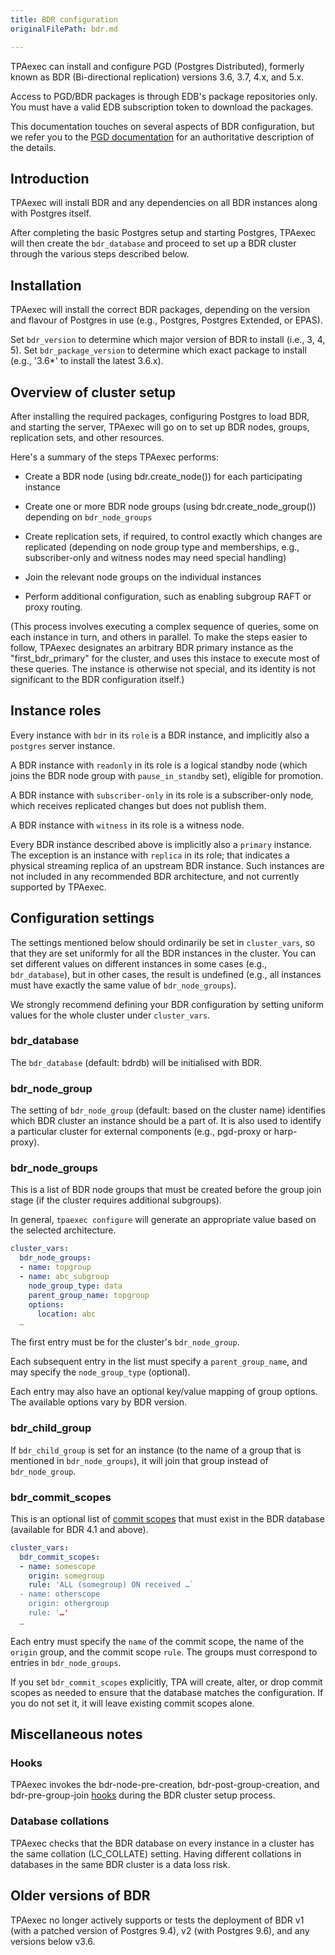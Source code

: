 ```yaml
---
title: BDR configuration
originalFilePath: bdr.md

---
```


TPAexec can install and configure PGD (Postgres Distributed), formerly
known as BDR (Bi-directional replication) versions 3.6, 3.7, 4.x, and
5.x.

Access to PGD/BDR packages is through EDB's package repositories only.
You must have a valid EDB subscription token to download the packages.

This documentation touches on several aspects of BDR configuration, but
we refer you to the [PGD documentation](/pgd/latest) for an authoritative
description of the details.

## Introduction

TPAexec will install BDR and any dependencies on all BDR instances along
with Postgres itself.

After completing the basic Postgres setup and starting Postgres, TPAexec
will then create the `bdr_database` and proceed to set up a BDR cluster
through the various steps described below.

## Installation

TPAexec will install the correct BDR packages, depending on the version
and flavour of Postgres in use (e.g., Postgres, Postgres Extended, or
EPAS).

Set `bdr_version` to determine which major version of BDR to install
(i.e., 3, 4, 5). Set `bdr_package_version` to determine which exact
package to install (e.g., '3.6\*' to install the latest 3.6.x).

## Overview of cluster setup

After installing the required packages, configuring Postgres to load
BDR, and starting the server, TPAexec will go on to set up BDR nodes,
groups, replication sets, and other resources.

Here's a summary of the steps TPAexec performs:

-   Create a BDR node (using bdr.create_node()) for each participating
    instance

-   Create one or more BDR node groups (using bdr.create_node_group())
    depending on `bdr_node_groups`

-   Create replication sets, if required, to control exactly which changes
    are replicated (depending on node group type and memberships, e.g.,
    subscriber-only and witness nodes may need special handling)

-   Join the relevant node groups on the individual instances

-   Perform additional configuration, such as enabling subgroup RAFT or
    proxy routing.

(This process involves executing a complex sequence of queries, some on
each instance in turn, and others in parallel. To make the steps easier
to follow, TPAexec designates an arbitrary BDR primary instance as the
"first_bdr_primary" for the cluster, and uses this instace to execute
most of these queries. The instance is otherwise not special, and its
identity is not significant to the BDR configuration itself.)

## Instance roles

Every instance with `bdr` in its `role` is a BDR instance, and
implicitly also a `postgres` server instance.

A BDR instance with `readonly` in its role is a logical standby node
(which joins the BDR node group with `pause_in_standby` set), eligible
for promotion.

A BDR instance with `subscriber-only` in its role is a subscriber-only
node, which receives replicated changes but does not publish them.

A BDR instance with `witness` in its role is a witness node.

Every BDR instance described above is implicitly also a `primary`
instance. The exception is an instance with `replica` in its role; that
indicates a physical streaming replica of an upstream BDR instance. Such
instances are not included in any recommended BDR architecture, and not
currently supported by TPAexec.

## Configuration settings

The settings mentioned below should ordinarily be set in `cluster_vars`,
so that they are set uniformly for all the BDR instances in the cluster.
You can set different values on different instances in some cases (e.g.,
`bdr_database`), but in other cases, the result is undefined (e.g., all
instances must have exactly the same value of `bdr_node_groups`).

We strongly recommend defining your BDR configuration by setting uniform
values for the whole cluster under `cluster_vars`.

### bdr_database

The `bdr_database` (default: bdrdb) will be initialised with BDR.

### bdr_node_group

The setting of `bdr_node_group` (default: based on the cluster name)
identifies which BDR cluster an instance should be a part of. It is also
used to identify a particular cluster for external components (e.g.,
pgd-proxy or harp-proxy).

### bdr_node_groups

This is a list of BDR node groups that must be created before the group
join stage (if the cluster requires additional subgroups).

In general, `tpaexec configure` will generate an appropriate value based
on the selected architecture.

```yaml
cluster_vars:
  bdr_node_groups:
  - name: topgroup
  - name: abc_subgroup
    node_group_type: data
    parent_group_name: topgroup
    options:
      location: abc
  …
```

The first entry must be for the cluster's `bdr_node_group`.

Each subsequent entry in the list must specify a `parent_group_name`,
and may specify the `node_group_type` (optional).

Each entry may also have an optional key/value mapping of group options.
The available options vary by BDR version.

### bdr_child_group

If `bdr_child_group` is set for an instance (to the name of a group that
is mentioned in `bdr_node_groups`), it will join that group instead of
`bdr_node_group`.

### bdr_commit_scopes

This is an optional list of
[commit scopes](https://www.enterprisedb.com/docs/pgd/latest/bdr/group-commit/)
that must exist in the BDR database (available for BDR 4.1 and above).

```yaml
cluster_vars:
  bdr_commit_scopes:
  - name: somescope
    origin: somegroup
    rule: 'ALL (somegroup) ON received …`
  - name: otherscope
    origin: othergroup
    rule: '…'
  …
```

Each entry must specify the `name` of the commit scope, the name of the
`origin` group, and the commit scope `rule`. The groups must correspond
to entries in `bdr_node_groups`.

If you set `bdr_commit_scopes` explicitly, TPA will create, alter, or
drop commit scopes as needed to ensure that the database matches the
configuration. If you do not set it, it will leave existing commit
scopes alone.

## Miscellaneous notes

### Hooks

TPAexec invokes the bdr-node-pre-creation, bdr-post-group-creation, and
bdr-pre-group-join [hooks](../tpaexec-hooks) during the BDR cluster
setup process.

### Database collations

TPAexec checks that the BDR database on every instance in a cluster has
the same collation (LC_COLLATE) setting. Having different collations in
databases in the same BDR cluster is a data loss risk.

## Older versions of BDR

TPAexec no longer actively supports or tests the deployment of BDR v1
(with a patched version of Postgres 9.4), v2 (with Postgres 9.6), and
any versions below v3.6.
